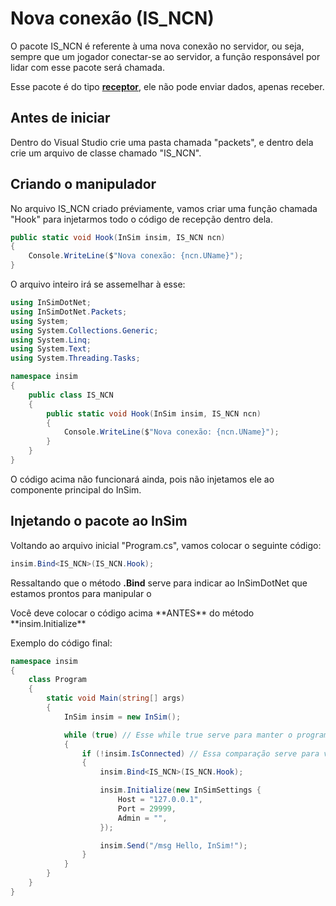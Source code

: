 
# Nova conexão (IS_NCN)

O pacote IS_NCN é referente à uma nova conexão no servidor, ou seja, sempre que um jogador conectar-se ao servidor, a função responsável por lidar com esse pacote será chamada.

Esse pacote é do tipo [**receptor**](/InSimDotNet/types#receptores), ele não pode enviar dados, apenas receber.

## Antes de iniciar

Dentro do Visual Studio crie uma pasta chamada "packets", e dentro dela crie um arquivo de classe chamado "IS_NCN".

## Criando o manipulador

No arquivo IS_NCN criado préviamente, vamos criar uma função chamada "Hook" para injetarmos todo o código de recepção dentro dela.

```csharp copy
public static void Hook(InSim insim, IS_NCN ncn)
{
    Console.WriteLine($"Nova conexão: {ncn.UName}");
}
```

O arquivo inteiro irá se assemelhar à esse:

```csharp filename="packets/IS_NCN.cs" copy
using InSimDotNet;
using InSimDotNet.Packets;
using System;
using System.Collections.Generic;
using System.Linq;
using System.Text;
using System.Threading.Tasks;

namespace insim
{
    public class IS_NCN
    {
        public static void Hook(InSim insim, IS_NCN ncn)
        {
            Console.WriteLine($"Nova conexão: {ncn.UName}");
        }
    }
}
```

O código acima não funcionará ainda, pois não injetamos ele ao componente principal do InSim.

## Injetando o pacote ao InSim

Voltando ao arquivo inicial "Program.cs", vamos colocar o seguinte código:

```csharp copy
insim.Bind<IS_NCN>(IS_NCN.Hook);
```

Ressaltando que o método **.Bind** serve para indicar ao InSimDotNet que estamos prontos para manipular o

<Callout type="warning">
  Você deve colocar o código acima **ANTES** do método **insim.Initialize**
</Callout>

Exemplo do código final:

```csharp filename="Program.cs" copy
namespace insim
{
    class Program
    {
        static void Main(string[] args)
        {
            InSim insim = new InSim();

            while (true) // Esse while true serve para manter o programa aberto.
            {
                if (!insim.IsConnected) // Essa comparação serve para verficar se o InSim já está conectado. Sem ela o seu InSim iria iniciar infinitas vezes.
                {
                    insim.Bind<IS_NCN>(IS_NCN.Hook);

                    insim.Initialize(new InSimSettings {
                        Host = "127.0.0.1",
                        Port = 29999,
                        Admin = "",
                    });

                    insim.Send("/msg Hello, InSim!");
                }
            }
        }
    }
}
```

